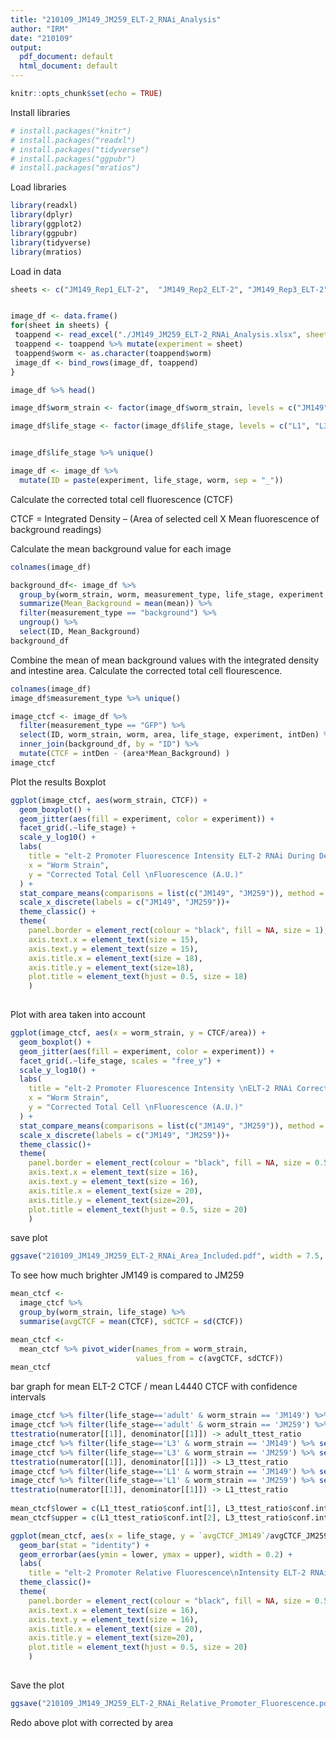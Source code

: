 ```yaml
---
title: "210109_JM149_JM259_ELT-2_RNAi_Analysis"
author: "IRM"
date: "210109"
output:
  pdf_document: default
  html_document: default
---
```



```r
knitr::opts_chunk$set(echo = TRUE)
```
Install libraries

```r
# install.packages("knitr")
# install.packages("readxl")
# install.packages("tidyverse")
# install.packages("ggpubr")
# install.packages("mratios")
```


Load libraries

```r
library(readxl)
library(dplyr)
library(ggplot2)
library(ggpubr)
library(tidyverse)
library(mratios)
```


Load in data


```r
sheets <- c("JM149_Rep1_ELT-2",  "JM149_Rep2_ELT-2", "JM149_Rep3_ELT-2",  "JM259_Rep1_ELT-2", "JM259_Rep2_ELT-2",  "JM259_Rep3_ELT-2")


image_df <- data.frame()
for(sheet in sheets) {
 toappend <- read_excel("./JM149_JM259_ELT-2_RNAi_Analysis.xlsx", sheet = sheet)
 toappend <- toappend %>% mutate(experiment = sheet)
 toappend$worm <- as.character(toappend$worm)
 image_df <- bind_rows(image_df, toappend)
}

image_df %>% head()
```

```r
image_df$worm_strain <- factor(image_df$worm_strain, levels = c("JM149", "JM259"))

image_df$life_stage <- factor(image_df$life_stage, levels = c("L1", "L3", "adult"))


image_df$life_stage %>% unique()
```

```r
image_df <- image_df %>%
  mutate(ID = paste(experiment, life_stage, worm, sep = "_"))
```



Calculate the corrected total cell fluorescence (CTCF)

CTCF = Integrated Density – (Area of selected cell X Mean fluorescence of background readings)

Calculate the mean background value for each image

```r
colnames(image_df)
```
```r
background_df<- image_df %>%
  group_by(worm_strain, worm, measurement_type, life_stage, experiment, ID) %>%
  summarize(Mean_Background = mean(mean)) %>% 
  filter(measurement_type == "background") %>%
  ungroup() %>%
  select(ID, Mean_Background)
background_df
```

Combine the mean of mean background values with the integrated density and intestine area. Calculate the corrected total cell flourescence.

```r
colnames(image_df)
image_df$measurement_type %>% unique()
```


```r
image_ctcf <- image_df %>%
  filter(measurement_type == "GFP") %>%
  select(ID, worm_strain, worm, area, life_stage, experiment, intDen) %>%
  inner_join(background_df, by = "ID") %>%
  mutate(CTCF = intDen - (area*Mean_Background) )
image_ctcf  

```

Plot the results
Boxplot
```r
ggplot(image_ctcf, aes(worm_strain, CTCF)) + 
  geom_boxplot() +
  geom_jitter(aes(fill = experiment, color = experiment)) +
  facet_grid(.~life_stage) +
  scale_y_log10() +
  labs(
    title = "elt-2 Promoter Fluorescence Intensity ELT-2 RNAi During Development",
    x = "Worm Strain",
    y = "Corrected Total Cell \nFluorescence (A.U.)"
  ) +
  stat_compare_means(comparisons = list(c("JM149", "JM259")), method = "t.test") +
  scale_x_discrete(labels = c("JM149", "JM259"))+
  theme_classic() +
  theme(
    panel.border = element_rect(colour = "black", fill = NA, size = 1),
    axis.text.x = element_text(size = 15),
    axis.text.y = element_text(size = 15),
    axis.title.x = element_text(size = 18),
    axis.title.y = element_text(size=18),
    plot.title = element_text(hjust = 0.5, size = 18)
    )
  
```




Plot with area taken into account

```r
ggplot(image_ctcf, aes(x = worm_strain, y = CTCF/area)) + 
  geom_boxplot() +
  geom_jitter(aes(fill = experiment, color = experiment)) +
  facet_grid(.~life_stage, scales = "free_y") +
  scale_y_log10() +
  labs(
    title = "elt-2 Promoter Fluorescence Intensity \nELT-2 RNAi Corrected for Area",
    x = "Worm Strain",
    y = "Corrected Total Cell \nFluorescence (A.U.)"
  ) +
  stat_compare_means(comparisons = list(c("JM149", "JM259")), method = "t.test") +
  scale_x_discrete(labels = c("JM149", "JM259"))+
  theme_classic()+
  theme(
    panel.border = element_rect(colour = "black", fill = NA, size = 0.5),
    axis.text.x = element_text(size = 16),
    axis.text.y = element_text(size = 16),
    axis.title.x = element_text(size = 20),
    axis.title.y = element_text(size=20),
    plot.title = element_text(hjust = 0.5, size = 20)
    )
```

save plot
```r
ggsave("210109_JM149_JM259_ELT-2_RNAi_Area_Included.pdf", width = 7.5, height = 5.5)
```


To see how much brighter JM149 is compared to JM259

```r
mean_ctcf <-
  image_ctcf %>%
  group_by(worm_strain, life_stage) %>%
  summarise(avgCTCF = mean(CTCF), sdCTCF = sd(CTCF))

mean_ctcf <-
  mean_ctcf %>% pivot_wider(names_from = worm_strain,
                            values_from = c(avgCTCF, sdCTCF))
mean_ctcf
```



bar graph for mean ELT-2 CTCF / mean L4440 CTCF with confidence intervals

```r
image_ctcf %>% filter(life_stage=='adult' & worm_strain == 'JM149') %>% select(CTCF) -> numerator
image_ctcf %>% filter(life_stage=='adult' & worm_strain == 'JM259') %>% select(CTCF) -> denominator
ttestratio(numerator[[1]], denominator[[1]]) -> adult_ttest_ratio
image_ctcf %>% filter(life_stage=='L3' & worm_strain == 'JM149') %>% select(CTCF) -> numerator
image_ctcf %>% filter(life_stage=='L3' & worm_strain == 'JM259') %>% select(CTCF) -> denominator
ttestratio(numerator[[1]], denominator[[1]]) -> L3_ttest_ratio
image_ctcf %>% filter(life_stage=='L1' & worm_strain == 'JM149') %>% select(CTCF) -> numerator
image_ctcf %>% filter(life_stage=='L1' & worm_strain == 'JM259') %>% select(CTCF) -> denominator
ttestratio(numerator[[1]], denominator[[1]]) -> L1_ttest_ratio
    
mean_ctcf$lower = c(L1_ttest_ratio$conf.int[1], L3_ttest_ratio$conf.int[1], adult_ttest_ratio$conf.int[1])
mean_ctcf$upper = c(L1_ttest_ratio$conf.int[2], L3_ttest_ratio$conf.int[2], adult_ttest_ratio$conf.int[2])

ggplot(mean_ctcf, aes(x = life_stage, y = `avgCTCF_JM149`/avgCTCF_JM259)) +
  geom_bar(stat = "identity") +
  geom_errorbar(aes(ymin = lower, ymax = upper), width = 0.2) +
  labs(
    title = "elt-2 Promoter Relative Fluorescence\nIntensity ELT-2 RNAi") +
  theme_classic()+
  theme(
    panel.border = element_rect(colour = "black", fill = NA, size = 0.5),
    axis.text.x = element_text(size = 16),
    axis.text.y = element_text(size = 16),
    axis.title.x = element_text(size = 20),
    axis.title.y = element_text(size=20),
    plot.title = element_text(hjust = 0.5, size = 20)
    )
 
```

Save the plot

```r
ggsave("210109_JM149_JM259_ELT-2_RNAi_Relative_Promoter_Fluorescence.pdf", width = 6, height = 5)
```

Redo above plot with corrected by area
